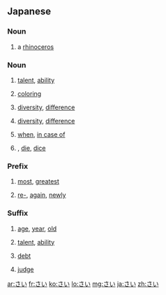 {{also|ざい}}
==Japanese==

===Noun===
{{ja-noun|サイ}}

# {{ja-def|犀}} a [[rhinoceros]]

===Noun===
{{ja-noun}}

# {{ja-def|才}} [[talent]], [[ability]]
# {{ja-def|彩}} [[coloring]]
# {{ja-def|差異}} [[diversity]], [[difference]]
# {{ja-def|差違}} [[diversity]], [[difference]]
# {{ja-def|際}} [[when]], [[in case of]]
# {{ja-def|賽}},{{ja-def|采}} [[die#Noun 2|die]], [[dice]]

===Prefix===
{{ja-pos|prefix}}

# {{ja-def|最}} [[most]], [[greatest]]
# {{ja-def|再}} [[re-]], [[again]], [[newly]]

===Suffix===
{{ja-pos|suffix}}
# {{ja-def|歳|才}} [[age]], [[year]], [[old]]
# {{ja-def|才}} [[talent]], [[ability]]
# {{ja-def|債}} [[debt]]
# {{ja-def|裁}} [[judge]]

[[ar:さい]]
[[fr:さい]]
[[ko:さい]]
[[lo:さい]]
[[mg:さい]]
[[ja:さい]]
[[zh:さい]]